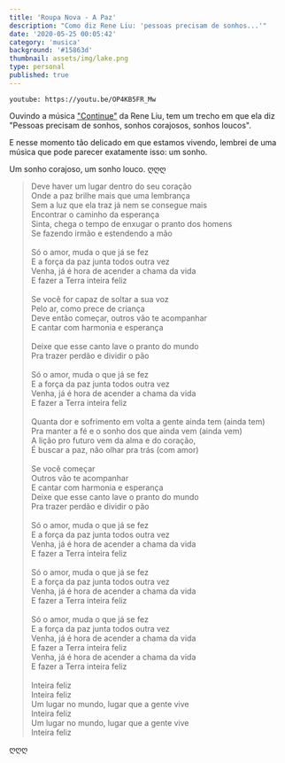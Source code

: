```yaml
---
title: 'Roupa Nova - A Paz'
description: "Como diz Rene Liu: 'pessoas precisam de sonhos...'"
date: '2020-05-25 00:05:42'
category: 'musica'
background: '#15863d'
thumbnail: assets/img/lake.png
type: personal
published: true
---
```


`youtube: https://youtu.be/OP4KB5FR_Mw`

Ouvindo a música <a href="/rene-liu-letter/">"Continue"</a> da Rene Liu, tem um trecho em que ela diz "Pessoas precisam de sonhos, sonhos corajosos, sonhos loucos".

E nesse momento tão delicado em que estamos vivendo, lembrei de uma música que pode parecer exatamente isso: um sonho. 

Um sonho corajoso, um sonho louco. ღღღ

<blockquote>
Deve haver um lugar dentro do seu coração<br/>
Onde a paz brilhe mais que uma lembrança<br/>
Sem a luz que ela traz já nem se consegue mais<br/>
Encontrar o caminho da esperança<br/>
Sinta, chega o tempo de enxugar o pranto dos homens<br/>
Se fazendo irmão e estendendo a mão<br/><br/>
Só o amor, muda o que já se fez<br/>
E a força da paz junta todos outra vez<br/>
Venha, já é hora de acender a chama da vida<br/>
E fazer a Terra inteira feliz<br/><br/>
Se você for capaz de soltar a sua voz<br/>
Pelo ar, como prece de criança<br/>
Deve então começar, outros vão te acompanhar<br/>
E cantar com harmonia e esperança<br/><br/>
Deixe que esse canto lave o pranto do mundo<br/>
Pra trazer perdão e dividir o pão<br/><br/>
Só o amor, muda o que já se fez<br/>
E a força da paz junta todos outra vez<br/>
Venha, já é hora de acender a chama da vida<br/>
E fazer a Terra inteira feliz<br/><br/>
Quanta dor e sofrimento em volta a gente ainda tem (ainda tem)<br/>
Pra manter a fé e o sonho dos que ainda vem (ainda vem)<br/>
A lição pro futuro vem da alma e do coração,<br/>
É buscar a paz, não olhar pra trás (com amor)<br/><br/>
Se você começar<br/>
Outros vão te acompanhar<br/>
E cantar com harmonia e esperança<br/>
Deixe que esse canto lave o pranto do mundo<br/>
Pra trazer perdão e dividir o pão<br/><br/>
Só o amor, muda o que já se fez<br/>
E a força da paz junta todos outra vez<br/>
Venha, já é hora de acender a chama da vida<br/>
E fazer a Terra inteira feliz<br/><br/>
Só o amor, muda o que já se fez<br/>
E a força da paz junta todos outra vez<br/>
Venha, já é hora de acender a chama da vida<br/>
E fazer a Terra inteira feliz<br/><br/>
Só o amor, muda o que já se fez<br/>
E a força da paz junta todos outra vez<br/>
Venha, já é hora de acender a chama da vida<br/>
E fazer a Terra inteira feliz<br/>
Venha, já é hora de acender a chama da vida<br/>
E fazer a Terra inteira feliz<br/><br/>
Inteira feliz<br/>
Inteira feliz<br/>
Um lugar no mundo, lugar que a gente vive<br/>
Inteira feliz<br/>
Um lugar no mundo, lugar que a gente vive<br/>
Inteira feliz<br/>
</blockquote>

ღღღ